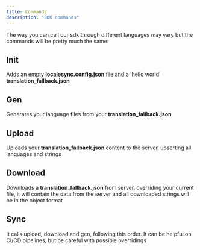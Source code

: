 ```yaml
---
title: Commands
description: "SDK commands"
---
```


The way you can call our sdk through different languages may vary but the commands will be pretty much the same:

## Init
Adds an empty **localesync.config.json** file and a 'hello world' **translation_fallback.json**

## Gen
Generates your language files from your **translation_fallback.json**

## Upload
Uploads your **translation_fallback.json** content to the server, upserting all languages and strings

## Download
Downloads a **translation_fallback.json** from server, overriding your current file, it will contain the data from the server and all downloaded strings will be in the object format

## Sync
It calls upload, download and gen, following this order. It can be helpful on CI/CD pipelines, but be careful with possible overridings
